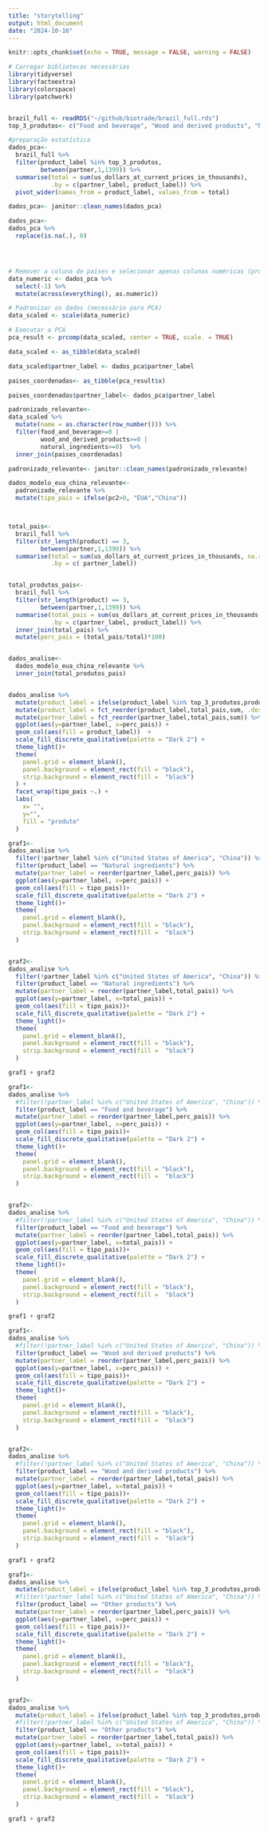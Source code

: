 ```yaml
---
title: "storytelling"
output: html_document
date: "2024-10-16"
---
```


```r
knitr::opts_chunk$set(echo = TRUE, message = FALSE, warning = FALSE)

# Carregar bibliotecas necessárias
library(tidyverse)
library(factoextra)
library(colorspace)
library(patchwork)


brazil_full <- readRDS("~/github/biotrade/brazil_full.rds")
top_3_produtos<- c("Food and beverage", "Wood and derived products", "Natural ingredients")

#preparação estatística
dados_pca<-
  brazil_full %>%
  filter(product_label %in% top_3_produtos,
         between(partner,1,1399)) %>%
  summarise(total = sum(us_dollars_at_current_prices_in_thousands),
            .by = c(partner_label, product_label)) %>%
  pivot_wider(names_from = product_label, values_from = total)

dados_pca<- janitor::clean_names(dados_pca)

dados_pca<-
dados_pca %>%
  replace(is.na(.), 0)




# Remover a coluna de países e selecionar apenas colunas numéricas (produtos)
data_numeric <- dados_pca %>%
  select(-1) %>%
  mutate(across(everything(), as.numeric))

# Padronizar os dados (necessário para PCA)
data_scaled <- scale(data_numeric)

# Executar a PCA
pca_result <- prcomp(data_scaled, center = TRUE, scale. = TRUE)

data_scaled <- as_tibble(data_scaled)

data_scaled$partner_label <- dados_pca$partner_label

paises_coordenadas<- as_tibble(pca_result$x)

paises_coordenadas$partner_label<- dados_pca$partner_label

padronizado_relevante<-
data_scaled %>%
  mutate(name = as.character(row_number())) %>%
  filter(food_and_beverage>=0 |
         wood_and_derived_products>=0 |
         natural_ingredients>=0)  %>%
  inner_join(paises_coordenadas)

padronizado_relevante<- janitor::clean_names(padronizado_relevante)

dados_modelo_eua_china_relevante<-
  padronizado_relevante %>%
  mutate(tipo_pais = ifelse(pc2>0, "EUA","China"))



total_pais<-
  brazil_full %>%
  filter(str_length(product) == 3,
         between(partner,1,1399)) %>%
  summarise(total = sum(us_dollars_at_current_prices_in_thousands, na.rm= TRUE),
            .by = c( partner_label))


total_produtos_pais<-
  brazil_full %>%
  filter(str_length(product) == 3,
         between(partner,1,1399)) %>%
  summarise(total_pais = sum(us_dollars_at_current_prices_in_thousands, na.rm = TRUE),
            .by = c(partner_label, product_label)) %>%
  inner_join(total_pais) %>%
  mutate(perc_pais = (total_pais/total)*100)


dados_analise<-
  dados_modelo_eua_china_relevante %>%
  inner_join(total_produtos_pais)



```


```r
dados_analise %>%
  mutate(product_label = ifelse(product_label %in% top_3_produtos,product_label, "Other products" ) ) %>%
  mutate(product_label = fct_reorder(product_label,total_pais,sum, .desc = TRUE)) %>%
  mutate(partner_label = fct_reorder(partner_label,total_pais,sum)) %>%
  ggplot(aes(y=partner_label, x=perc_pais)) +
  geom_col(aes(fill = product_label))  +
  scale_fill_discrete_qualitative(palette = "Dark 2") +
  theme_light()+
  theme(
    panel.grid = element_blank(),
    panel.background = element_rect(fill = "black"),
    strip.background = element_rect(fill =  "black")
  ) +
  facet_wrap(tipo_pais ~.) +
  labs(
    x= "",
    y="",
    fill = "produto"
  )


```

```r

graf1<-
dados_analise %>%
  filter(!partner_label %in% c("United States of America", "China")) %>%
  filter(product_label == "Natural ingredients") %>%
  mutate(partner_label = reorder(partner_label,perc_pais)) %>%
  ggplot(aes(y=partner_label, x=perc_pais)) +
  geom_col(aes(fill = tipo_pais))+
  scale_fill_discrete_qualitative(palette = "Dark 2") +
  theme_light()+
  theme(
    panel.grid = element_blank(),
    panel.background = element_rect(fill = "black"),
    strip.background = element_rect(fill =  "black")
  ) 


graf2<-
dados_analise %>%
  filter(!partner_label %in% c("United States of America", "China")) %>%
  filter(product_label == "Natural ingredients") %>%
  mutate(partner_label = reorder(partner_label,total_pais)) %>%
  ggplot(aes(y=partner_label, x=total_pais)) +
  geom_col(aes(fill = tipo_pais))+
  scale_fill_discrete_qualitative(palette = "Dark 2") +
  theme_light()+
  theme(
    panel.grid = element_blank(),
    panel.background = element_rect(fill = "black"),
    strip.background = element_rect(fill =  "black")
  ) 

graf1 + graf2
```

```r
graf1<-
dados_analise %>%
  #filter(!partner_label %in% c("United States of America", "China")) %>%
  filter(product_label == "Food and beverage") %>%
  mutate(partner_label = reorder(partner_label,perc_pais)) %>%
  ggplot(aes(y=partner_label, x=perc_pais)) +
  geom_col(aes(fill = tipo_pais))+
  scale_fill_discrete_qualitative(palette = "Dark 2") +
  theme_light()+
  theme(
    panel.grid = element_blank(),
    panel.background = element_rect(fill = "black"),
    strip.background = element_rect(fill =  "black")
  ) 


graf2<-
dados_analise %>%
  #filter(!partner_label %in% c("United States of America", "China")) %>%
  filter(product_label == "Food and beverage") %>%
  mutate(partner_label = reorder(partner_label,total_pais)) %>%
  ggplot(aes(y=partner_label, x=total_pais)) +
  geom_col(aes(fill = tipo_pais))+
  scale_fill_discrete_qualitative(palette = "Dark 2") +
  theme_light()+
  theme(
    panel.grid = element_blank(),
    panel.background = element_rect(fill = "black"),
    strip.background = element_rect(fill =  "black")
  ) 

graf1 + graf2
```

```r
graf1<-
dados_analise %>%
  #filter(!partner_label %in% c("United States of America", "China")) %>%
  filter(product_label == "Wood and derived products") %>%
  mutate(partner_label = reorder(partner_label,perc_pais)) %>%
  ggplot(aes(y=partner_label, x=perc_pais)) +
  geom_col(aes(fill = tipo_pais))+
  scale_fill_discrete_qualitative(palette = "Dark 2") +
  theme_light()+
  theme(
    panel.grid = element_blank(),
    panel.background = element_rect(fill = "black"),
    strip.background = element_rect(fill =  "black")
  ) 


graf2<-
dados_analise %>%
  #filter(!partner_label %in% c("United States of America", "China")) %>%
  filter(product_label == "Wood and derived products") %>%
  mutate(partner_label = reorder(partner_label,total_pais)) %>%
  ggplot(aes(y=partner_label, x=total_pais)) +
  geom_col(aes(fill = tipo_pais))+
  scale_fill_discrete_qualitative(palette = "Dark 2") +
  theme_light()+
  theme(
    panel.grid = element_blank(),
    panel.background = element_rect(fill = "black"),
    strip.background = element_rect(fill =  "black")
  ) 

graf1 + graf2
```

```r
graf1<-
dados_analise %>%
  mutate(product_label = ifelse(product_label %in% top_3_produtos,product_label, "Other products" ) ) %>%
  #filter(!partner_label %in% c("United States of America", "China")) %>%
  filter(product_label == "Other products") %>%
  mutate(partner_label = reorder(partner_label,perc_pais)) %>%
  ggplot(aes(y=partner_label, x=perc_pais)) +
  geom_col(aes(fill = tipo_pais))+
  scale_fill_discrete_qualitative(palette = "Dark 2") +
  theme_light()+
  theme(
    panel.grid = element_blank(),
    panel.background = element_rect(fill = "black"),
    strip.background = element_rect(fill =  "black")
  ) 


graf2<-
dados_analise %>%
  mutate(product_label = ifelse(product_label %in% top_3_produtos,product_label, "Other products" ) ) %>%
  #filter(!partner_label %in% c("United States of America", "China")) %>%
  filter(product_label == "Other products") %>%
  mutate(partner_label = reorder(partner_label,total_pais)) %>%
  ggplot(aes(y=partner_label, x=total_pais)) +
  geom_col(aes(fill = tipo_pais))+
  scale_fill_discrete_qualitative(palette = "Dark 2") +
  theme_light()+
  theme(
    panel.grid = element_blank(),
    panel.background = element_rect(fill = "black"),
    strip.background = element_rect(fill =  "black")
  ) 

graf1 + graf2
```

